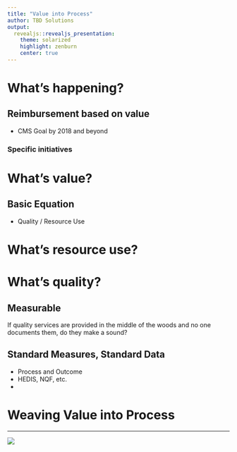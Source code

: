 ```yaml
---
title: "Value into Process"
author: TBD Solutions
output:
  revealjs::revealjs_presentation:
    theme: solarized
    highlight: zenburn
    center: true
---
```


# What's happening?

## Reimbursement based on value

- CMS Goal by 2018 and beyond

### Specific initiatives

# What's value?

## Basic Equation

- Quality / Resource Use



# What's resource use?

# What's quality?

## Measurable 

If quality services are provided in the middle of the woods and no one documents them, do they make a sound?

## Standard Measures, Standard Data

- Process and Outcome
- HEDIS, NQF, etc.
- 

# Weaving Value into Process


---

![]("tbdSolutions-logo.png")

